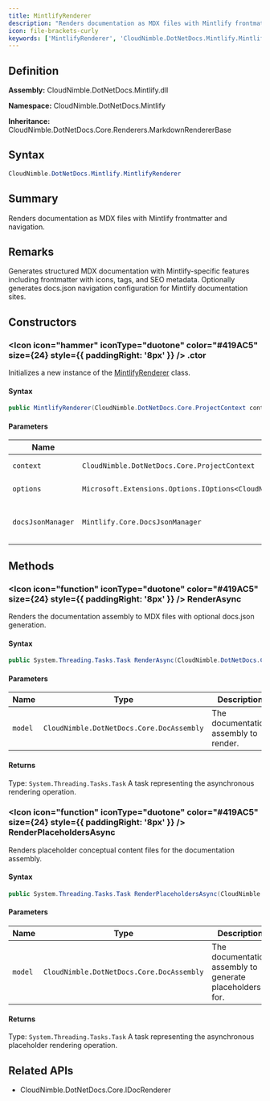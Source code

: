 ```yaml
---
title: MintlifyRenderer
description: "Renders documentation as MDX files with Mintlify frontmatter and navigation."
icon: file-brackets-curly
keywords: ['MintlifyRenderer', 'CloudNimble.DotNetDocs.Mintlify.MintlifyRenderer', 'CloudNimble.DotNetDocs.Mintlify', 'class', 'CloudNimble.DotNetDocs.Core.Renderers.MarkdownRendererBase', 'CloudNimble.DotNetDocs.Core.IDocRenderer']
---
```


## Definition

**Assembly:** CloudNimble.DotNetDocs.Mintlify.dll

**Namespace:** CloudNimble.DotNetDocs.Mintlify

**Inheritance:** CloudNimble.DotNetDocs.Core.Renderers.MarkdownRendererBase

## Syntax

```csharp
CloudNimble.DotNetDocs.Mintlify.MintlifyRenderer
```

## Summary

Renders documentation as MDX files with Mintlify frontmatter and navigation.

## Remarks

Generates structured MDX documentation with Mintlify-specific features including
            frontmatter with icons, tags, and SEO metadata. Optionally generates docs.json
            navigation configuration for Mintlify documentation sites.

## Constructors

### <Icon icon="hammer" iconType="duotone" color="#419AC5" size={24} style={{ paddingRight: '8px' }} />  .ctor

Initializes a new instance of the [MintlifyRenderer](/api-reference/CloudNimble/DotNetDocs/Mintlify/MintlifyRenderer) class.

#### Syntax

```csharp
public MintlifyRenderer(CloudNimble.DotNetDocs.Core.ProjectContext context, Microsoft.Extensions.Options.IOptions<CloudNimble.DotNetDocs.Mintlify.MintlifyRendererOptions> options, Mintlify.Core.DocsJsonManager docsJsonManager)
```

#### Parameters

| Name | Type | Description |
|------|------|-------------|
| `context` | `CloudNimble.DotNetDocs.Core.ProjectContext` | The project context. |
| `options` | `Microsoft.Extensions.Options.IOptions<CloudNimble.DotNetDocs.Mintlify.MintlifyRendererOptions>` | The Mintlify renderer options. |
| `docsJsonManager` | `Mintlify.Core.DocsJsonManager` | The DocsJsonManager for navigation generation. |

## Methods

### <Icon icon="function" iconType="duotone" color="#419AC5" size={24} style={{ paddingRight: '8px' }} />  RenderAsync

Renders the documentation assembly to MDX files with optional docs.json generation.

#### Syntax

```csharp
public System.Threading.Tasks.Task RenderAsync(CloudNimble.DotNetDocs.Core.DocAssembly model)
```

#### Parameters

| Name | Type | Description |
|------|------|-------------|
| `model` | `CloudNimble.DotNetDocs.Core.DocAssembly` | The documentation assembly to render. |

#### Returns

Type: `System.Threading.Tasks.Task`
A task representing the asynchronous rendering operation.

### <Icon icon="function" iconType="duotone" color="#419AC5" size={24} style={{ paddingRight: '8px' }} />  RenderPlaceholdersAsync

Renders placeholder conceptual content files for the documentation assembly.

#### Syntax

```csharp
public System.Threading.Tasks.Task RenderPlaceholdersAsync(CloudNimble.DotNetDocs.Core.DocAssembly model)
```

#### Parameters

| Name | Type | Description |
|------|------|-------------|
| `model` | `CloudNimble.DotNetDocs.Core.DocAssembly` | The documentation assembly to generate placeholders for. |

#### Returns

Type: `System.Threading.Tasks.Task`
A task representing the asynchronous placeholder rendering operation.

## Related APIs

- CloudNimble.DotNetDocs.Core.IDocRenderer

